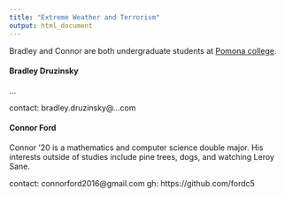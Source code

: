 ```yaml
---
title: "Extreme Weather and Terrorism"
output: html_document
---
```


Bradley and Connor are both undergraduate students at [Pomona college](https://www.pomona.edu/).

#### Bradley Druzinsky

...

contact: bradley.druzinsky@...com


#### Connor Ford

Connor '20 is a mathematics and computer science double major. His interests outside of studies include pine trees, dogs, and watching Leroy Sane.

contact: connorford2016@gmail.com
gh: https://github.com/fordc5
